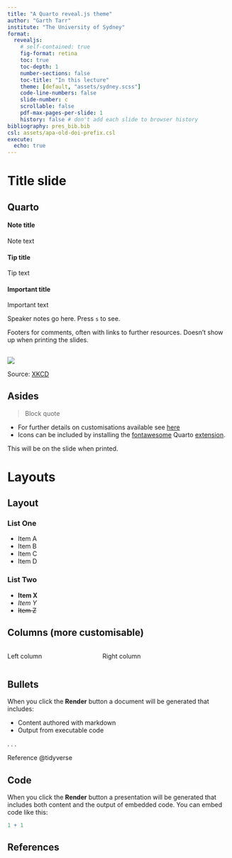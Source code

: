 ```yaml
---
title: "A Quarto reveal.js theme"
author: "Garth Tarr"
institute: "The University of Sydney"
format:
  revealjs:
    # self-contained: true
    fig-format: retina
    toc: true
    toc-depth: 1
    number-sections: false
    toc-title: "In this lecture"
    theme: [default, "assets/sydney.scss"]
    code-line-numbers: false
    slide-number: c
    scrollable: false
    pdf-max-pages-per-slide: 1
    history: false # don't add each slide to browser history
bibliography: pres_bib.bib
csl: assets/apa-old-doi-prefix.csl
execute:
  echo: true
---
```


# Title slide

## Quarto

:::{.callout-note}
#### Note title
Note text
:::

:::{.callout-tip}
#### Tip title
Tip text
:::

:::{.callout-important}
#### Important title
Important text
:::


::: notes
Speaker notes go here. Press `s` to see. 
:::


::: footer
Footers for comments, often with links to further resources. Doesn't show up when printing the slides.
:::

## {#xkcd-selection-bias data-menu-title="Selection bias" background="black"}

![](xkcd_selection_bias.png){fig-align="center" fig-alt="We carefully sampled the general population and found that most people are familiar with acquiescence bias."}

::: footer
Source: [XKCD](https://xkcd.com/2618/)
:::

## Asides

> Block quote

- For further details on customisations available see [here](https://quarto.org/docs/presentations/revealjs/)
- Icons can be included by installing the [fontawesome](https://github.com/quarto-ext/fontawesome) Quarto [extension](https://quarto.org/docs/extensions/).

::: aside
This will be on the slide when printed.
:::

# Layouts

## Layout

::: {layout-ncol="2"}
### List One

-   [Item A]{.blue}
-   [Item B]{.red}
-   [Item C]{.purple}
-   Item D

### List Two

-   **Item X**
-   *Item Y*
-   ~~Item Z~~
:::

## Columns (more customisable)

::: columns
::: {.column width="40%"}
Left column
:::

::: {.column width="60%"}
Right column
:::
:::


## Bullets

When you click the **Render** button a document will be generated that includes:

-   Content authored with markdown
-   Output from executable code

. . .

Reference @tidyverse

## Code

When you click the **Render** button a presentation will be generated that includes both content and the output of embedded code. You can embed code like this:

```r
1 + 1
```

## References

